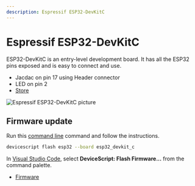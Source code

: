 ```yaml
---
description: Espressif ESP32-DevKitC
---
```

# Espressif ESP32-DevKitC

ESP32-DevKitC is an entry-level development board. It has all the ESP32 pins exposed and is easy to connect and use.


- Jacdac on pin 17 using Header connector
- LED on pin 2
- [Store](https://docs.espressif.com/projects/esp-idf/en/latest/esp32/hw-reference/esp32/get-started-devkitc.html)



![Espressif ESP32-DevKitC picture](https://microsoft.github.io/jacdac-docs/images/devices/espressif/esp32devkitcdevicescriptv40.catalog.jpg)


## Firmware update

Run this [command line](/api/cli) command and follow the instructions.

```bash
devicescript flash esp32 --board esp32_devkit_c
```

In [Visual Studio Code](/getting-started/vscode),
select **DeviceScript: Flash Firmware...** from the command palette.


- [Firmware](https://github.com/microsoft/jacdac-esp32/releases/latest/download/devicescript-esp32-esp32_devkit_c-0x1000.bin)